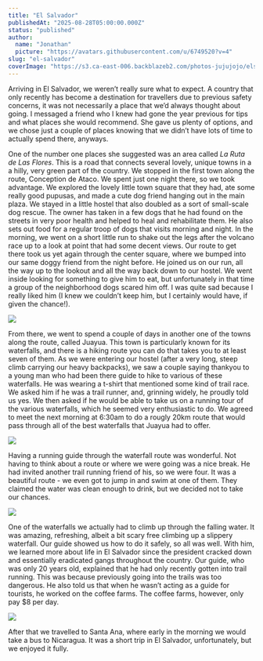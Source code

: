 ```yaml
---
title: "El Salvador"
publishedAt: "2025-08-28T05:00:00.000Z"
status: "published"
author:
  name: "Jonathan"
  picture: "https://avatars.githubusercontent.com/u/6749520?v=4"
slug: "el-salvador"
coverImage: "https://s3.ca-east-006.backblazeb2.com/photos-jujujojo/elsalvador/IMG_6836.jpeg"
---
```


Arriving in El Salvador, we weren’t really sure what to expect. A country that only recently has become a destination for travellers due to previous safety concerns, it was not necessarily a place that we’d always thought about going. I messaged a friend who I knew had gone the year previous for tips and what places she would recommend. She gave us plenty of options, and we chose just a couple of places knowing that we didn’t have lots of time to actually spend there, anyways.

One of the number one places she suggested was an area called *La Ruta de Las Flores*. This is a road that connects several lovely, unique towns in a a hilly, very green part of the country. We stopped in the first town along the route, Conception de Ataco. We spent just one night there, so we took advantage. We explored the lovely little town square that they had, ate some really good pupusas, and made a cute dog friend hanging out in the main plaza. We stayed in a little hostel that also doubled as a sort of small-scale dog rescue. The owner has taken in a few dogs that he had found on the streets in very poor health and helped to heal and rehabilitate them. He also sets out food for a regular troop of dogs that visits morning and night. In the morning, we went on a short little run to shake out the legs after the volcano race up to a look at point that had some decent views. Our route to get there took us yet again through the center square, where we bumped into our same doggy friend from the night before. He joined us on our run, all the way up to the lookout and all the way back down to our hostel. We went inside looking for something to give him to eat, but unfortunately in that time a group of the neighborhood dogs scared him off. I was quite sad because I really liked him (I knew we couldn’t keep him, but I certainly would have, if given the chance!).

![](https://s3.ca-east-006.backblazeb2.com/photos-jujujojo/elsalvador/IMG_6747.jpeg)

From there, we went to spend a couple of days in another one of the towns along the route, called Juayua. This town is particularly known for its waterfalls, and there is a hiking route you can do that takes you to at least seven of them. As we were entering our hostel (after a very long, steep climb carrying our heavy backpacks), we saw a couple saying thankyou to a young man who had been there guide to hike to various of these waterfalls. He was wearing a t-shirt that mentioned some kind of trail race. We asked him if he was a trail runner, and, grinning widely, he proudly told us yes. We then asked if he would be able to take us on a running tour of the various waterfalls, which he seemed very enthusiastic to do. We agreed to meet the next morning at 6:30am to do a rougly 20km route that would pass through all of the best waterfalls that Juayua had to offer.

![](https://s3.ca-east-006.backblazeb2.com/photos-jujujojo/elsalvador/IMG_6761.jpeg)

Having a running guide through the waterfall route was wonderful. Not having to think about a route or where we were going was a nice break. He had invited another trail running friend of his, so we were four. It was a beautiful route - we even got to jump in and swim at one of them. They claimed the water was clean enough to drink, but we decided not to take our chances.

![](https://s3.ca-east-006.backblazeb2.com/photos-jujujojo/elsalvador/IMG_6853.jpeg)

One of the waterfalls we actually had to climb up through the falling water. It was amazing, refreshing, albeit a bit scary free climbing up a slippery waterfall. Our guide showed us how to do it safely, so all was well. With him, we learned more about life in El Salvador since the president cracked down and essentially eradicated gangs throughout the country. Our guide, who was only 20 years old, explained that he had only recently gotten into trail running. This was because previously going into the trails was too dangerous. He also told us that when he wasn’t acting as a guide for tourists, he worked on the coffee farms. The coffee farms, however, only pay $8 per day.

![](https://s3.ca-east-006.backblazeb2.com/photos-jujujojo/elsalvador/IMG_6795.jpeg)

After that we travelled to Santa Ana, where early in the morning we would take a bus to Nicaragua. It was a short trip in El Salvador, unfortunately, but we enjoyed it fully.